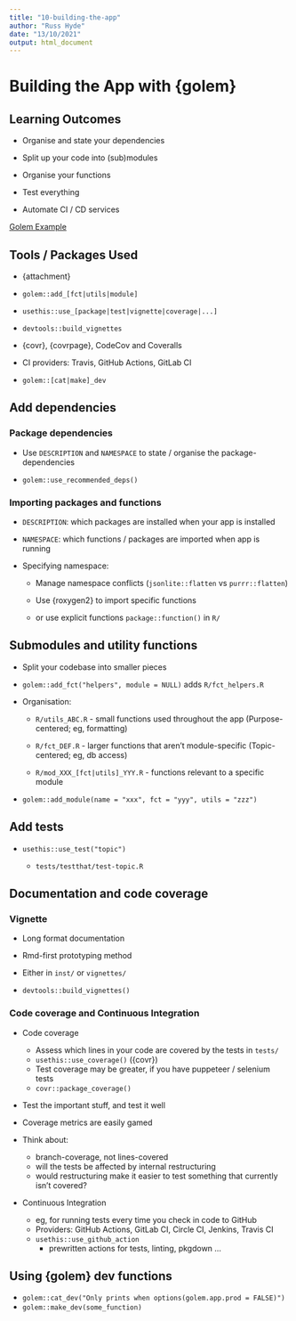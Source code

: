 ```yaml
---
title: "10-building-the-app"
author: "Russ Hyde"
date: "13/10/2021"
output: html_document
---
```


# Building the App with {golem}

## Learning Outcomes

- Organise and state your dependencies

- Split up your code into (sub)modules

- Organise your functions

- Test everything

- Automate CI / CD services

[Golem Example](https://github.com/ColinFay/golemexample)

## Tools / Packages Used

- {attachment}

- `golem::add_[fct|utils|module]`

- `usethis::use_[package|test|vignette|coverage|...]`

- `devtools::build_vignettes`

- {covr}, {covrpage}, CodeCov and Coveralls

- CI providers: Travis, GitHub Actions, GitLab CI

- `golem::[cat|make]_dev`

## Add dependencies

### Package dependencies

- Use `DESCRIPTION` and `NAMESPACE` to state / organise the package-dependencies

- `golem::use_recommended_deps()`

### Importing packages and functions

- `DESCRIPTION`: which packages are installed when your app is installed

- `NAMESPACE`: which functions / packages are imported when app is running

- Specifying namespace:

  - Manage namespace conflicts (`jsonlite::flatten` vs `purrr::flatten`)

  - Use {roxygen2} to import specific functions

  - or use explicit functions `package::function()` in `R/`

## Submodules and utility functions

- Split your codebase into smaller pieces

- `golem::add_fct("helpers", module = NULL)` adds `R/fct_helpers.R`

- Organisation:

  - `R/utils_ABC.R` - small functions used throughout the app (Purpose-centered; eg, formatting)
  
  - `R/fct_DEF.R` - larger functions that aren't module-specific (Topic-centered; eg, db access)
  
  - `R/mod_XXX_[fct|utils]_YYY.R` - functions relevant to a specific module

- `golem::add_module(name = "xxx", fct = "yyy", utils = "zzz")`

## Add tests

- `usethis::use_test("topic")`

  - `tests/testthat/test-topic.R`

## Documentation and code coverage

### Vignette

- Long format documentation

- Rmd-first prototyping method

- Either in `inst/` or `vignettes/`

- `devtools::build_vignettes()`

### Code coverage and Continuous Integration

- Code coverage

  - Assess which lines in your code are covered by the tests in `tests/`
  - `usethis::use_coverage()` ({covr})
  - Test coverage may be greater, if you have puppeteer / selenium tests
  - `covr::package_coverage()`
  
- Test the important stuff, and test it well
- Coverage metrics are easily gamed

- Think about:
  - branch-coverage, not lines-covered
  - will the tests be affected by internal restructuring
  - would restructuring make it easier to test something that currently isn't covered?

- Continuous Integration

  - eg, for running tests every time you check in code to GitHub
  - Providers: GitHub Actions, GitLab CI, Circle CI, Jenkins, Travis CI
  - `usethis::use_github_action`
    - prewritten actions for tests, linting, pkgdown ...

## Using {golem} dev functions

- `golem::cat_dev("Only prints when options(golem.app.prod = FALSE)")`
- `golem::make_dev(some_function)`